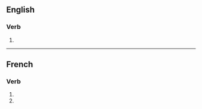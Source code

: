 {{also|minimisés}}

==English==

===Verb===
{{head|en|verb form}}

# {{en-third-person singular of|minimise}}

----

==French==

===Verb===
{{head|fr|verb form}}

# {{inflection of|minimiser||2|s|pres|indc|lang=fr}}
# {{inflection of|minimiser||2|s|pres|subj|lang=fr}}